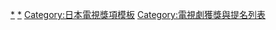 {{Navbox
|name       = 東京國際戲劇節單發劇優秀獎
|state      = collapsed
|titlestyle = 
|title      = [[東京國際戲劇節]]單發劇優秀獎
|image      = 
|bodystyle  = 
|groupstyle = width:70%:105px;
|liststyle  = text-align:left;
| bodyclass =hlist

|group2     = 2009年
|list2      = 
* [[購物 (電視劇)|購物]]
* [[一代刑事]]

|group3     = 2010年
|list3      = 
* [[迂迴的雨]]
* [[擦皮鞋的男孩]]

|group4     = 2011年
|list4      = 
* [[再見幼稚園]]
* [[恩怨 明治十三年 最後的報仇]]
* [[你為什麼戰鬥和絕望]]

|group5     = 2012年
|list5      = 
* [[鳶 (小說)|鳶]]
* [[砂之器]]
* [[SPEC～零～]]
* [[黑板 (電視劇)|黑板]]

|group6     = 2013年
|list6      = 
* [[廣播 (電視劇)|廣播]]
* [[金田一少年之事件簿 (電視劇)|金田一少年之事件簿 香港九龍財寶殺人事件]]
* [[倒數第二次戀愛|倒數第二次戀愛 2012秋]]

|group7     = 2014年
|list7      =
* [[從足尾來的女人]]
* [[今日是再見之日]]
* [[最棒的離婚|最棒的離婚特別篇]]
* [[膽小鬼博弈 (電視劇)|膽小鬼博弈]]

|group8     = 2015年
|list8      =
* {{link-ja|坂道之家|坂道の家#テレビドラマ}}
* {{link-ja|遙遠的約定～變成星星的孩子們～|満州の星くずと散った子供たちの遺書 新京敷島地区難民収容所の孤児たち#テレビドラマ}}
* [[永遠的0]]
* [[十月十日的進化論]]

|group9     = 2016年
|list9      =
* {{link-ja|經世濟民之男|経世済民の男}}
* {{link-ja|為這條街的生命|この街の命に}}

|group10     = 2017年
|list10      =
* {{link-ja|未解決事件 File.05 洛克希德事件|未解決事件 (NHKスペシャル)}}
* {{link-ja|錢形警部|銭形警部 (テレビドラマ)}}
* {{link-ja|第五年的一個人|五年目のひとり}}

|group11     = 2018年
|list11      =
* {{link-ja|兄妹 (單發劇)|あにいもうと|兄妹}}
* {{link-ja|晚霞天使|夕映え天使|琥珀}}
* {{link-ja|黑井戶命案|黒井戸殺し}}

|group12     = 2019年
|list12      =
* {{link-ja|詐欺之子|詐欺の子}}
* {{link-ja|滿願|満願 (米澤穂信)#テレビドラマ}}
* {{link-ja|悲慘世界～沒有終點的旅途|レ・ミゼラブル 終わりなき旅路}}

}}<noinclude>
[[Category:東京國際戲劇節|*]]
[[Category:東京國際戲劇節優秀單發劇獲獎作品|*]]
[[Category:日本電視獎項模板]]
[[Category:電視劇獲獎與提名列表]]
</noinclude>
